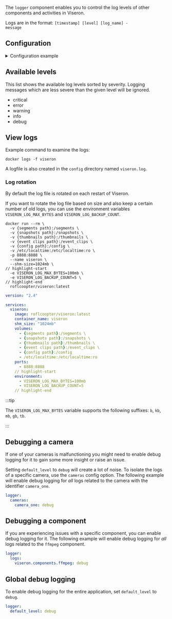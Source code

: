 


<ComponentHeader meta={ComponentMetadata} />

The `logger` component enables you to control the log levels of other components and activities in Viseron.

Logs are in the format: <code>[timestamp] [level] [log_name] - message</code>

## Configuration

<details>
  <summary>Configuration example</summary>

```yaml
logger:
  default_level: info
  logs:
    viseron.components.ffmpeg: debug
    viseron.components.edgetpu: debug
  cameras:
    camera_one: debug
```

</details>

<ComponentConfiguration config={config} />

## Available levels

This list shows the available log levels sorted by severity.
Logging messages which are less severe than the given level will be ignored.

- critical
- error
- warning
- info
- debug

## View logs

Example command to examine the logs:

```shell
docker logs -f viseron
```

A logfile is also created in the `config` directory named `viseron.log`.

### Log rotation

By default the log file is rotated on each restart of Viseron.

If you want to rotate the log file based on size and also keep a certain number of old logs, you can use the environment variables `VISERON_LOG_MAX_BYTES` and `VISERON_LOG_BACKUP_COUNT`.

<Tabs groupId="docker-type">
<TabItem value="docker" label="Docker">

```shell
docker run --rm \
  -v {segments path}:/segments \
  -v {snapshots path}:/snapshots \
  -v {thumbnails path}:/thumbnails \
  -v {event clips path}:/event_clips \
  -v {config path}:/config \
  -v /etc/localtime:/etc/localtime:ro \
  -p 8888:8888 \
  --name viseron \
  --shm-size=1024mb \
// highlight-start
  -e VISERON_LOG_MAX_BYTES=100mb \
  -e VISERON_LOG_BACKUP_COUNT=5 \
// highlight-end
  roflcoopter/viseron:latest
```

</TabItem>
<TabItem value="docker-compose" label="Docker-Compose">

```yaml
version: "2.4"

services:
  viseron:
    image: roflcoopter/viseron:latest
    container_name: viseron
    shm_size: "1024mb"
    volumes:
      - {segments path}:/segments \
      - {snapshots path}:/snapshots \
      - {thumbnails path}:/thumbnails \
      - {event clips path}:/event_clips \
      - {config path}:/config
      - /etc/localtime:/etc/localtime:ro
    ports:
      - 8888:8888
    // highlight-start
    environment:
      - VISERON_LOG_MAX_BYTES=100mb
      - VISERON_LOG_BACKUP_COUNT=5
    // highlight-end

```

</TabItem>
</Tabs>

:::tip

The `VISERON_LOG_MAX_BYTES` variable supports the following suffixes: `b`, `kb`, `mb`, `gb`, `tb`.

:::

## Debugging a camera

If one of your cameras is malfunctioning you might need to enable debug logging for it to gain some more insight or raise an issue.

Setting `default_level` to `debug` will create a lot of noise.
To isolate the logs of a specific camera, use the `cameras` config option.
The following example will enable debug logging for _all_ logs related to the camera with the identifier `camera_one`.

```yaml
logger:
  cameras:
    camera_one: debug
```

## Debugging a component

If you are experiencing issues with a specific component, you can enable debug logging for it.
The following example will enable debug logging for _all_ logs related to the `ffmpeg` component.

```yaml
logger:
  logs:
    viseron.components.ffmpeg: debug
```

## Global debug logging

To enable debug logging for the entire application, set `default_level` to `debug`.

```yaml
logger:
  default_level: debug
```
